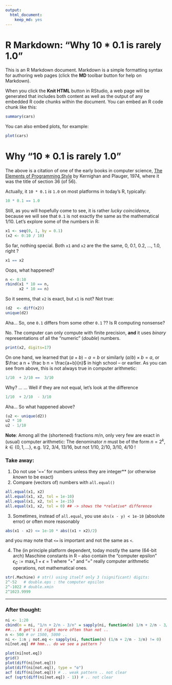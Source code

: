 ```yaml
---
output:
  html_document:
    keep_md: yes
---
```

R Markdown:  "Why 10 * 0.1 is rarely 1.0"
========================================================

This is an R Markdown document. Markdown is a simple formatting syntax for authoring web pages (click the **MD** toolbar button for help on Markdown).

When you click the **Knit HTML** button in RStudio, a web page will be generated that includes both content as well as the output of any embedded R code chunks within the document. You can embed an R code chunk like this:

```r
summary(cars)
```

You can also embed plots, for example:
```r
plot(cars)
```

Why "10 * 0.1 is rarely 1.0"
============================
The above is a citation of one of the early books in computer science,
[The Elements of Programming Style](http://en.wikipedia.org/wiki/The_Elements_of_Programming_Style) by Kernighan and Plauger, 1974, where it was the title of section 36 (of 56).

Actually, it `10 * 0.1` *is* `1.0` on most platforms in today's R, typically:
```r
10 * 0.1 == 1.0
```
Still, as you will hopefully come to see, it is rather *lucky coincidence*, because we will see that `0.1` is not exactly the same as the mathematical $1/10$.
Let's explore some of the numbers in R:
```r
x1 <- seq(0, 1, by = 0.1)
(x2 <- 0:10 / 10)
```
So far, nothing special. Both `x1` and `x2` are the
the same, 0, 0.1, 0.2, ..., 1.0,  right ?
```r
x1 == x2
```
Oops, what happened?
```r
n <- 0:10
rbind(x1 * 10 == n,
      x2 * 10 == n)
```

So it seems, that  `x2` is exact, but `x1` is not?
Not true:
```r
(d2  <- diff(x2))
unique(d2)
```
Aha...  So, one `0.1` differs from some other `0.1` ??
Is R computing nonsense?

No.  The computer can only compute with finite precision, **and** it uses _binary_ representations of all the "numeric" (_double_) numbers.
```r
print(x2, digits=17)
```


On one hand, we learned that $(a + b) - a = b$ or similarly $(a/b) \times b = a$,
or  $\frac a n + \frac b n = \frac{a+b}{n}$
in high school -- or earlier.
As you can see from above, this is not always true in computer arithmetic:
```r
1/10  + 2/10 ==  3/10
```
Why? ... ...
Well if they are not equal, let's look at the difference
```r
1/10  + 2/10  - 3/10
```
Aha... So what happened above?
```r
(u2 <- unique(d2))
u2 * 10
u2 - 1/10
```

**Note**: Among all the (shortened) fractions $m / n$,
only very few are exact in (usual) computer arithmetic:
The denominator $n$ must be of the form $n = 2^k, k \in \{0,1,\dots\}$,
e.g.  1/2,  3/4,  13/16,   but not 1/10, 2/10, 3/10, 4/10 !

### **Take away:**

1. Do not use '==' for numbers unless they are integer**
   (or otherwise *known* to be exact)
2. Compare (vectors of) numbers with `all.equal()`
```r
all.equal(x1, x2)
all.equal(x1, x2, tol = 1e-10)
all.equal(x1, x2, tol = 1e-15)
all.equal(x1, x2, tol = 0) ## -> shows the *relative* difference
```

3. Sometimes, instead of `all.equal`, you use `abs(x - y) < 1e-10` (absolute error)
   or often more reasonably
```r
abs(x1 - x2) <= 1e-10 * abs((x1 + x2)/2)
```
and you may note that `<=` is important and not the same as `<`.

4. The (in principle platform dependent, today mostly the same (64-bit arch)
   Maschine constants in R -- also contain the "computer epsilon"
   $\epsilon_C := \max_\epsilon 1+\epsilon = 1$  where "$+$" and "$=$"
   really computer arithmetic operations, not mathematical ones.
```r
str(.Machine) # str() using itself only 3 (significant) digits:
2^-52   # double.eps : the computer epsilon
2^-1022 # double.xmin
2^1023.9999
```

---

### After thought:
```r
ni <- 1:20
cbind(n = ni, "1/n + 2/n - 3/n" = sapply(ni, function(n) 1/n + 2/n - 3/n))
##... R get's it right more often than not ..
n <- 500 # or 1500, 5000 ..
ni <- 1:n ; not.eq <- sapply(ni, function(n) (1/n + 2/n - 3/n) != 0)
ni[not.eq] ## hmm... do we see a pattern ?

plot(ni[not.eq])
grid()
plot(diff(ni[not.eq]))
plot(diff(ni[not.eq]), type = "o")
acf (diff(ni[not.eq])) # .. weak pattern .. not clear
acf (sqrt(diff(ni[not.eq]) - 1)) # .. not clear
```
